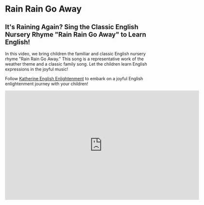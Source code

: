 # Rain Rain Go Away

## It's Raining Again? Sing the Classic English Nursery Rhyme "Rain Rain Go Away" to Learn English!

In this video, we bring children the familiar and classic English nursery rhyme "Rain Rain Go Away." This song is a representative work of the weather theme and a classic family song. Let the children learn English expressions in the joyful music!

Follow [Katherine English Enlightenment](https://space.bilibili.com/20797715) to embark on a joyful English enlightenment journey with your children!

<iframe
  src="https://player.bilibili.com/player.html?bvid=BV1ah411F7vH&cid=1&page=1"
  scrolling="no"
  border="0"
  frameborder="no"
  framespacing="0"
  allowfullscreen="true"
  width="640"
  height="360"
></iframe>
